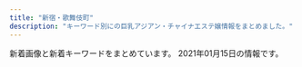 ```yaml
---
title: "新宿・歌舞伎町"
description: "キーワード別にの巨乳アジアン・チャイナエステ嬢情報をまとめました。"
---
```


新着画像と新着キーワードをまとめています。
2021年01月15日の情報です。

<DmmAffiliateIns />
<KeywordTable
  shops={
    [
    {
        "station": "JR\u65b0\u5bbf\u99c5\u897f\u53e3",
        "name": "sweet-\u30b9\u30a6\u30a3\u30fc\u30c8-",
        "img_links": [
            "http://sweety-est.tokyo/images/slider-img002.jpg",
            "http://sweety-est.tokyo/images/a8.jpg",
            "http://sweety-est.tokyo/images/r2.jpg",
            "http://sweety-est.tokyo/images/cg01.jpg",
            "http://sweety-est.tokyo/images/cg08.jpg",
            "http://sweety-est.tokyo/images/tit-sub5.jpg",
            "http://sweety-est.tokyo/images/a4.jpg",
            "http://sweety-est.tokyo/images/r3.jpg",
            "http://sweety-est.tokyo/images/qr.jpg",
            "http://sweety-est.tokyo/images/kan1.jpg",
            "http://sweety-est.tokyo/images/cg03.jpg",
            "http://sweety-est.tokyo/images/cg04.jpg",
            "http://sweety-est.tokyo/images/slider-img003.jpg",
            "http://sweety-est.tokyo/images/m2.jpg",
            "http://sweety-est.tokyo/images/a3.jpg",
            "http://sweety-est.tokyo/images/a6.jpg",
            "http://sweety-est.tokyo/images/b-tel.png",
            "http://sweety-est.tokyo/images/b-online.png",
            "http://sweety-est.tokyo/images/cg05.jpg",
            "http://sweety-est.tokyo/images/a7.jpg",
            "http://sweety-est.tokyo/images/cg02.jpg",
            "http://sweety-est.tokyo/link/menlog.jpg",
            "http://sweety-est.tokyo/images/r1.jpg",
            "http://sweety-est.tokyo/images/sys.jpg",
            "http://sweety-est.tokyo/images/m4.jpg",
            "http://sweety-est.tokyo/images/m3.jpg",
            "http://sweety-est.tokyo/images/r5.jpg",
            "http://sweety-est.tokyo/images/m1.jpg",
            "http://sweety-est.tokyo/images/tit-sub3.jpg",
            "http://sweety-est.tokyo/images/tit-sub4.jpg",
            "http://sweety-est.tokyo/images/cg06.jpg",
            "http://sweety-est.tokyo/images/tit-sub1.jpg",
            "http://sweety-est.tokyo/images/r4.jpg",
            "http://sweety-est.tokyo/images/cg07.jpg",
            "http://sweety-est.tokyo/images/r6.jpg",
            "http://sweety-est.tokyo/images/kan.jpg",
            "http://sweety-est.tokyo/images/a1.jpg",
            "http://sweety-est.tokyo/images/slider-img001.jpg",
            "http://sweety-est.tokyo/images/tit-sub6.jpg",
            "http://sweety-est.tokyo/images/a5.jpg",
            "http://sweety-est.tokyo/images/a2.jpg",
            "http://sweety-est.tokyo/images/tit-sub2.jpg"
        ],
        "keywords": {
            "86": 14,
            "D": 2,
            "87": 2,
            "E": 8
        },
        "url": "http://sweety-est.tokyo/"
    },
    {
        "station": "\u897f\u6b66\u65b0\u5bbf\u99c5\u5317\u53e3",
        "img_links": [
            "http://fairy.este88.com/img/kixyoko1.jpg",
            "http://fairy.este88.com/images/koyuki1.jpg",
            "http://fairy.este88.com/gals/nnana1.jpg",
            "http://fairy.este88.com/images/kixyoko1.jpg",
            "http://fairy.este88.com/images/momo1.jpg",
            "http://fairy.este88.com/images/r02.jpg",
            "http://fairy.este88.com/img/mika1.jpg",
            "http://fairy.este88.com/gals/koko1.jpg",
            "http://fairy.este88.com/img/koyuki1.jpg",
            "http://fairy.este88.com/images/mika1.jpg",
            "http://fairy.este88.com/images/kaori1.jpg",
            "http://fairy.este88.com/img/momo1.jpg",
            "http://fairy.este88.com/images/r04.jpg",
            "http://fairy.este88.com/img/kaori1.jpg",
            "http://fairy.este88.com/images/ph1.jpg",
            "http://fairy.este88.com/gals/sayuri1.jpg",
            "http://fairy.este88.com/images/r01.jpg",
            "http://fairy.este88.com/gals/risa1.jpg"
        ],
        "url": "http://fairy.este88.com/",
        "keywords": {},
        "name": "fairy\u30d5\u30a7\u30a2\u30ea\u30fc"
    },
    {
        "name": "\u6c17\u697d",
        "img_links": [
            "http://yurali.oks.bz/images/s1.jpg",
            "http://yurali.oks.bz/photos/sites/48/2020/09/2020090809340917.jpg",
            "http://yurali.oks.bz/images/acc2.jpg",
            "http://yurali.oks.bz/images/line.jpg",
            "http://yurali.oks.bz/photos/sites/48/2020/09/2020090809341126.jpg",
            "http://yurali.oks.bz/images/s_new.png",
            "http://yurali.oks.bz/images/s3.jpg",
            "http://yurali.oks.bz/images/acc4.jpg",
            "http://yurali.oks.bz/images/kanban.jpg",
            "http://yurali.oks.bz/photos/sites/48/2020/09/2020090809341067.jpg",
            "http://yurali.oks.bz/images/acc3.jpg",
            "http://yurali.oks.bz/images/s4.jpg",
            "http://yurali.oks.bz/photos/sites/48/2020/09/2020090809341490.jpg",
            "http://yurali.oks.bz/photos/sites/48/2020/06/2020063002493351.jpg",
            "http://yurali.oks.bz/images/room4.jpg",
            "http://yurali.oks.bz/images/room1.jpg",
            "http://yurali.oks.bz/images/top.jpg",
            "http://yurali.oks.bz/images/right.jpg",
            "http://yurali.oks.bz/images/content.jpg",
            "http://yurali.oks.bz/images/mobile.jpg",
            "http://yurali.oks.bz/images/acc1.jpg",
            "http://yurali.oks.bz/photos/sites/48/2020/09/202009080934129.jpg",
            "http://yurali.oks.bz/images/room3.jpg",
            "http://yurali.oks.bz/images/room2.jpg",
            "http://yurali.oks.bz/images/s2.jpg"
        ],
        "keywords": {
            "D": 28,
            "85": 14,
            "87": 14,
            "86": 14,
            "E": 14
        },
        "station": "JR\u65b0\u5bbf\u99c5\u897f\u53e3",
        "url": "http://yurali.oks.bz/"
    },
    {
        "name": "\u5915\u9727 \u3086\u3046\u304e\u308a",
        "img_links": [
            "https://shinjuku-mensesthe.com/images/top1.jpg",
            "https://shinjuku-mensesthe.com/images/qrcode.png",
            "https://shinjuku-mensesthe.com/icon/facebook.png",
            "https://shinjuku-mensesthe.com/menu/blog.png",
            "https://shinjuku-mensesthe.com/massage/2020/07/31/covit19.jpg",
            "https://shinjuku-mensesthe.com/icon/line.png",
            "https://shinjuku-mensesthe.com/images/main-small.jpg",
            "https://shinjuku-mensesthe.com/menu/home.png",
            "https://shinjuku-mensesthe.com/link/mens-esthe.png",
            "https://shinjuku-mensesthe.com/staff/risa-s1.jpg",
            "https://shinjuku-mensesthe.com/2019/12/15/sayuri-s2.jpg",
            "https://shinjuku-mensesthe.com/staff/sora-l1.jpg",
            "https://shinjuku-mensesthe.com/images/header3.png",
            "https://shinjuku-mensesthe.com/room/room-l4.jpg",
            "https://shinjuku-mensesthe.com/icon/twitter.png",
            "https://shinjuku-mensesthe.com/images/camp.png",
            "https://shinjuku-mensesthe.com/images/top2.jpg",
            "https://shinjuku-mensesthe.com/staff/yuki-l1.jpg",
            "https://shinjuku-mensesthe.com/staff/arisa-s1.jpg",
            "https://shinjuku-mensesthe.com/room/room-l1.jpg",
            "https://shinjuku-mensesthe.com/massage/2020/10/21/risa-s1.jpg",
            "https://shinjuku-mensesthe.com/massage/2020/07/31/ai-s2.jpg",
            "https://shinjuku-mensesthe.com/room/room-l2.jpg",
            "https://shinjuku-mensesthe.com/images/flower.png",
            "https://shinjuku-mensesthe.com/images/clear.png",
            "https://shinjuku-mensesthe.com/staff/yukari-s1.jpg",
            "https://shinjuku-mensesthe.com/staff/shiori-s1.jpg",
            "https://shinjuku-mensesthe.com/staff/sora-s1.jpg",
            "https://shinjuku-mensesthe.com/2020/01/23/sakura-s1.jpg",
            "https://shinjuku-mensesthe.com/staff/risa-l1.jpg",
            "https://shinjuku-mensesthe.com/images/main-top.jpg",
            "https://shinjuku-mensesthe.com/menu/info.png",
            "https://shinjuku-mensesthe.com/icon/yelp.png",
            "https://shinjuku-mensesthe.com/menu/staff.png",
            "https://scdn.line-apps.com/n/line_add_friends/btn/ja.png",
            "https://shinjuku-mensesthe.com/staff/yuki-s1.jpg",
            "https://shinjuku-mensesthe.com/massage/2020/08/16/riri-s1.jpg",
            "https://shinjuku-mensesthe.com/massage/2020/09/14/hana-s1.jpg",
            "https://shinjuku-mensesthe.com/button/staff.png",
            "https://shinjuku-mensesthe.com/staff/yukari-l1.jpg",
            "https://shinjuku-mensesthe.com/staff/saya-s1.jpg",
            "https://shinjuku-mensesthe.com/staff/arisa-l1.jpg",
            "https://shinjuku-mensesthe.com/images/footer-r.png",
            "https://shinjuku-mensesthe.com/button/home.png",
            "https://shinjuku-mensesthe.com/images/footer-l.png",
            "https://shinjuku-mensesthe.com/staff/saya-l1.jpg",
            "https://shinjuku-mensesthe.com/massage/2020/10/05/yuki-s1.jpg",
            "https://shinjuku-mensesthe.com/button/blog.png",
            "https://shinjuku-mensesthe.com/room/room-l3.jpg",
            "https://shinjuku-mensesthe.com/images/top3.jpg",
            "https://shinjuku-mensesthe.com/images/main-sp.jpg",
            "https://shinjuku-mensesthe.com/2020/01/23/miki-s1.jpg"
        ],
        "keywords": {
            "F": 2
        },
        "url": "https://shinjuku-mensesthe.com/",
        "station": "JR\u65b0\u5bbf\u99c5\u6771\u53e3"
    },
    {
        "station": "JR\u65b0\u5bbf\u99c5\u6771\u53e3",
        "name": "\u30d4\u30e5\u30a2\u30ea\u30be\u30fc\u30c8II",
        "url": "http://pure-resort.tyo.cm/",
        "img_links": [
            "http://pure-resort.tyo.cm/images/s_twitter.png",
            "http://pure-resort.tyo.cm/photos/sites/79/2018/12/2018120620533769.jpg",
            "http://pure-resort.tyo.cm/photos/sites/79/2020/02/2020020804143839.jpg",
            "http://pure-resort.tyo.cm/images/line.png",
            "http://pure-resort.tyo.cm/images/news_bj3.png",
            "http://pure-resort.tyo.cm/images/info_bj1.png",
            "http://pure-resort.tyo.cm/images/movie.jpg",
            "http://pure-resort.tyo.cm/images/s_pick.png",
            "http://pure-resort.tyo.cm/photos/sites/79/2019/03/2019032513361053.jpg",
            "http://pure-resort.tyo.cm/photos/sites/79/2019/01/2019011014121443.jpg",
            "http://pure-resort.tyo.cm/photos/sites/79/2019/11/2019110401242820.jpg",
            "http://pure-resort.tyo.cm/images/pure.png",
            "http://pure-resort.tyo.cm/photos/sites/79/2019/05/2019052114301665.jpg",
            "http://pure-resort.tyo.cm/images/s_news.png",
            "http://pure-resort.tyo.cm/photos/sites/79/2019/03/2019032513361044.jpg",
            "http://pure-resort.tyo.cm/images/s_face.png",
            "http://pure-resort.tyo.cm/photos/sites/79/2018/12/2018120620510142.jpg",
            "http://pure-resort.tyo.cm/images/mobile.png",
            "http://pure-resort.tyo.cm/photos/sites/79/2019/02/2019021613471797.jpg",
            "http://pure-resort.tyo.cm/photos/sites/79/2020/01/2020012408381891.jpg",
            "http://pure-resort.tyo.cm/images/news_bj1.png",
            "http://pure-resort.tyo.cm/images/top.png",
            "http://pure-resort.tyo.cm/images/s_Room.png",
            "http://pure-resort.tyo.cm/images/s_Access.png",
            "http://pure-resort.tyo.cm/photos/sites/79/2019/02/2019021613425634.png",
            "http://pure-resort.tyo.cm/images/s_Recruit.png",
            "http://pure-resort.tyo.cm/photos/sites/79/2018/12/2018120620512437.jpg",
            "http://pure-resort.tyo.cm/images/line1.png",
            "http://pure-resort.tyo.cm/photos/sites/79/2019/04/201904111031010.jpg",
            "http://pure-resort.tyo.cm/photos/sites/79/2018/12/2018120620515823.jpg",
            "http://pure-resort.tyo.cm/images/info_bj3.png",
            "http://pure-resort.tyo.cm/images/s_info.png",
            "http://pure-resort.tyo.cm/photos/sites/79/2019/03/201903251336102.jpg",
            "http://pure-resort.tyo.cm/images/s_Staff.png",
            "http://pure-resort.tyo.cm/photos/sites/79/2019/10/2019100810264682.jpg",
            "http://pure-resort.tyo.cm/photos/sites/79/2019/08/2019082910403098.jpg",
            "http://pure-resort.tyo.cm/photos/sites/79/2019/06/2019060310424416.jpg",
            "http://pure-resort.tyo.cm/photos/sites/79/2019/03/2019032513361063.jpg",
            "http://pure-resort.tyo.cm/images/s_movie.png",
            "http://pure-resort.tyo.cm/photos/sites/79/2020/01/2020013001414859.jpg",
            "http://pure-resort.tyo.cm/photos/sites/79/2019/06/2019061515583771.jpg"
        ],
        "keywords": {
            "85": 3,
            "F": 1,
            "86": 5,
            "94": 1,
            "C": 1,
            "96": 1,
            "D": 10,
            "E": 2,
            "90": 2,
            "84": 1,
            "88": 3,
            "92": 1,
            "98": 2,
            "89": 2
        }
    },
    {
        "station": "\u897f\u6b66\u65b0\u5bbf\u99c5\u5317\u53e3",
        "url": "http://ciretva.xyz/",
        "keywords": {
            "D": 3,
            "86": 2
        },
        "name": "\u4f73\u7e01 \uff5e\u304b\u3048\u3093\uff5e",
        "img_links": [
            "http://ciretva.xyz/picture/room1.jpg",
            "http://ciretva.xyz/picture/face_bj1.png",
            "http://ciretva.xyz/picture/room4.jpg",
            "http://ciretva.xyz/uploads/201021/1-201021155925315.jpg",
            "http://ciretva.xyz/picture/top.jpg",
            "http://ciretva.xyz/uploads/201021/1-201021155Z4139.jpg",
            "http://ciretva.xyz/picture/s_staff.png",
            "http://ciretva.xyz/picture/room3.jpg",
            "http://ciretva.xyz/uploads/201021/1-201021155932238.jpg",
            "http://ciretva.xyz/uploads/201021/1-201021155T9631.jpg",
            "http://ciretva.xyz/uploads/201021/1-201021155T02L.jpg",
            "http://ciretva.xyz/picture/pick.jpg",
            "http://ciretva.xyz/uploads/201021/1-201021155913C7.jpg",
            "http://ciretva.xyz/picture/news.jpg",
            "http://ciretva.xyz/picture/face.jpg",
            "http://ciretva.xyz/picture/room2.jpg"
        ]
    },
    {
        "keywords": {
            "C": 8
        },
        "url": "http://hi-msg.com/koyuki/",
        "name": "KOYUKI",
        "station": "JR\u65b0\u5bbf\u99c5\u6771\u53e3",
        "img_links": [
            "http://hi-msg.com/koyuki/img/t-3.png",
            "http://hi-msg.com/koyuki/img/p-10.jpg",
            "http://hi-msg.com/koyuki/img/t-2.png",
            "http://hi-msg.com/koyuki/img/card.png",
            "http://hi-msg.com/koyuki/img/p-1.jpg",
            "http://hi-msg.com/koyuki/img/english-t3.png",
            "http://hi-msg.com/koyuki/img/p-0.jpg",
            "http://hi-msg.com/koyuki/img/english-t1.png",
            "http://hi-msg.com/koyuki/img/tit.png",
            "http://hi-msg.com/koyuki/img/t-1.png",
            "http://hi-msg.com/koyuki/img/kanban4s.jpg",
            "http://hi-msg.com/koyuki/img/re.png",
            "http://hi-msg.com/koyuki/img/english-t2.png",
            "http://hi-msg.com/koyuki/img/p-6-1.jpg",
            "http://hi-msg.com/koyuki/img/p-7-1.jpg",
            "http://hi-msg.com/koyuki/img/p-4.jpg",
            "http://hi-msg.com/koyuki/img/p-5.jpg",
            "http://hi-msg.com/koyuki/img/tel.png",
            "http://hi-msg.com/koyuki/img/newstback.png",
            "http://hi-msg.com/koyuki/img/english-t5.png",
            "http://hi-msg.com/koyuki/img/english-t6.png",
            "http://hi-msg.com/koyuki/img/p-11.jpg",
            "http://hi-msg.com/koyuki/img/p-2.jpg",
            "http://hi-msg.com/koyuki/img/p-3-1.jpg",
            "http://hi-msg.com/koyuki/img/p-9.jpg",
            "http://hi-msg.com/koyuki/img/p-8-1.jpg",
            "http://hi-msg.com/koyuki/img/p-4-1.jpg",
            "http://hi-msg.com/koyuki/img/head.png",
            "http://hi-msg.com/koyuki/img/card-english.png",
            "http://hi-msg.com/koyuki/img/p-3.jpg",
            "http://hi-msg.com/koyuki/img/botton.png",
            "http://hi-msg.com/koyuki/img/p-6.jpg",
            "http://hi-msg.com/koyuki/img/english-t4.png",
            "http://hi-msg.com/koyuki/img/p-7.jpg",
            "http://hi-msg.com/koyuki/img/p-8.jpg",
            "http://hi-msg.com/koyuki/img/p-2-1.jpg",
            "http://hi-msg.com/koyuki/img/kanban4.jpg"
        ]
    },
    {
        "keywords": {
            "D": 20,
            "E": 10
        },
        "name": "\u30c6\u30bb\u30e9-Tethera-",
        "img_links": [
            "http://aroma-massage.red/images/sta1.jpg",
            "http://aroma-massage.red/images/card.jpg",
            "http://aroma-massage.red/images/tm.png",
            "http://aroma-massage.red/images/sysl.jpg",
            "http://aroma-massage.red/images/toph.png",
            "http://aroma-massage.red/images/int.jpg",
            "http://aroma-massage.red/images/sta6.jpg",
            "http://aroma-massage.red/images/sta3.jpg",
            "http://aroma-massage.red/images/cg5.jpg",
            "http://aroma-massage.red/images/acb.jpg",
            "http://aroma-massage.red/images/cg4.jpg",
            "http://aroma-massage.red/images/creditcard.jpg",
            "http://aroma-massage.red/images/cg1.jpg",
            "http://aroma-massage.red/images/option.jpg",
            "http://aroma-massage.red/images/cg2.jpg",
            "http://aroma-massage.red/images/nft.jpg",
            "http://aroma-massage.red/images/stal.jpg",
            "http://aroma-massage.red/images/cg6.jpg",
            "http://aroma-massage.red/images/sta4.jpg",
            "http://aroma-massage.red/images/kan.jpg",
            "http://aroma-massage.red/images/fbb.jpg",
            "http://aroma-massage.red/images/cg3.jpg",
            "http://aroma-massage.red/images/fbt.jpg",
            "http://aroma-massage.red/images/sta2.jpg",
            "http://aroma-massage.red/images/sta5.jpg",
            "http://aroma-massage.red/images/qr.jpg"
        ],
        "url": "http://aroma-massage.red/",
        "station": "JR\u65b0\u5bbf\u99c5\u6771\u53e3"
    },
    {
        "url": "http://aes-aroma.com/",
        "keywords": {
            "C": 17
        },
        "name": "\u7652\u3057\u306e\u5bbf",
        "img_links": [
            "http://aes-aroma.com/img/ttl_pickup.png",
            "http://aes-aroma.com/staff/yoko/01.jpg",
            "http://aes-aroma.com/staff/mimi/01.jpg",
            "http://aes-aroma.com/staff/koko/01.jpg",
            "http://aes-aroma.com/staff/haru/01.jpg",
            "http://aes-aroma.com/staff/nana/01.jpg",
            "http://aes-aroma.com/i/files/homeimg.jpg",
            "http://aes-aroma.com/img/ttl_staff.png",
            "http://aes-aroma.com/pic/head.png",
            "http://aes-aroma.com/staff/miki/01.jpg",
            "http://aes-aroma.com/img/ttl_rec.png",
            "http://aes-aroma.com/staff/yoko/02.jpg",
            "http://aes-aroma.com/staff/ai/01.jpg",
            "http://aes-aroma.com/img/ttl_mobile.png",
            "http://aes-aroma.com/img/ttl_tnew.png",
            "http://aes-aroma.com/staff/kaori/01.jpg"
        ],
        "station": "JR\u65b0\u5bbf\u99c5\u5357\u53e3"
    },
    {
        "img_links": [
            "http://clear-es.net/images/index_02.jpg",
            "http://clear-es.net/images/gallery_11.jpg",
            "http://clear-es.net/uploads/2aa97908694153fb149943f0b8445352.jpg",
            "http://clear-es.net/images/index_08.jpg",
            "http://clear-es.net/images/index_15.jpg",
            "http://clear-es.net/images/index_19.jpg",
            "http://clear-es.net/images/index_11.jpg",
            "http://clear-es.net/images/index_04.jpg",
            "http://clear-es.net/images/girls_11.jpg",
            "http://clear-es.net/images/girls_03.jpg",
            "http://clear-es.net/images/index_21.jpg",
            "http://clear-es.net/images/index_24.jpg",
            "http://clear-es.net/images/koko_1.jpg",
            "http://clear-es.net/uploads/f426bd85a8f6a9eac87e55b2d44c4bd5.jpg",
            "http://clear-es.net/uploads/c1f6d0346f5cb109ac62c21a58c7deff.jpg",
            "http://clear-es.net/uploads/cec0ed392fe00d8e3ff867c0625809e6.jpg",
            "http://clear-es.net/yamituki-n/uploads/images/mika03s.jpg",
            "http://clear-es.net/yamituki-n/uploads/images/juri01s.jpg",
            "http://clear-es.net/yamituki-n/uploads/images/rena01.jpg",
            "http://clear-es.net/uploads/deba56537604611ac3b8da004b92d809.jpg",
            "http://clear-es.net/images/index_10.jpg",
            "http://clear-es.net/images/index_27.jpg",
            "http://clear-es.net/images/index_20.jpg",
            "http://clear-es.net/images/service_11.jpg",
            "http://clear-es.net/my_work/images/pic1.png",
            "http://clear-es.net/images/index_07.jpg",
            "http://clear-es.net/images/index_28_01.jpg",
            "http://clear-es.net/images/index_12.jpg",
            "http://clear-es.net/images/index_18.jpg",
            "http://clear-es.net/images/index_09.jpg",
            "http://clear-es.net/images/index_03.jpg",
            "http://clear-es.net/yamituki-n/uploads/images/yui01.jpg",
            "http://clear-es.net/images/index_23.jpg",
            "http://clear-es.net/uploads/e1133a4ba0f8c81f9d272f5793bda380.jpg",
            "http://clear-es.net/images/index_01.jpg",
            "http://clear-es.net/uploads/97eb17743f96fd7f0551aab0bedd5e6f.jpg",
            "http://clear-es.net/images/index_25.jpg",
            "http://clear-es.net/images/girls_13.jpg",
            "http://clear-es.net/uploads/10299154955d10c3b815a5638a35a934.jpg",
            "http://clear-es.net/images/index_14.jpg",
            "http://clear-es.net/uploads/22c8968348a9acc2dfc9ab0aecb09c27.jpg",
            "http://clear-es.net/images/index_26.jpg",
            "http://clear-es.net/uploads/a62d7f24a5b9a4fd5aeef678eb24ef4b.jpg",
            "http://clear-es.net/images/index_05.jpg",
            "http://clear-es.net/images/index_13.jpg",
            "http://clear-es.net/images/index_06.jpg",
            "http://clear-es.net/uploads/09bdd5637edec4bfa3d47a7e9874640b.jpg",
            "http://clear-es.net/yamituki-n/uploads/images/mmexport1576417470781.jpg",
            "http://clear-es.net/yamituki-n/uploads/images/rena02.jpg",
            "http://clear-es.net/uploads/7553669390f1cc93427a4f6ad33b4668.jpg",
            "http://clear-es.net/images/index_17.jpg",
            "http://clear-es.net/images/index_28.jpg"
        ],
        "keywords": {
            "D": 8,
            "90": 2,
            "89": 1,
            "C": 1,
            "E": 1,
            "87": 2,
            "F": 1,
            "86": 2,
            "88": 4
        },
        "station": "\u897f\u6b66\u65b0\u5bbf\u99c5\u5317\u53e3",
        "url": "http://clear-es.net/",
        "name": "CLEAR-\u30af\u30ea\u30a2-"
    },
    {
        "keywords": {},
        "img_links": [
            "http://fairy-girl.work/images/5.jpg",
            "http://fairy-girl.work/img/eri2.jpg",
            "http://fairy-girl.work/images/ac2.jpg",
            "http://fairy-girl.work/images/tr.jpg",
            "http://fairy-girl.work/img/kana1.jpg",
            "http://fairy-girl.work/staff/rara.jpg",
            "http://fairy-girl.work/staff/kana.jpg",
            "http://fairy-girl.work/images/news.jpg",
            "http://fairy-girl.work/staff/mari.jpg",
            "http://fairy-girl.work/images/staff_t.jpg",
            "http://fairy-girl.work/images/8.jpg",
            "http://fairy-girl.work/images/sys2.jpg",
            "http://fairy-girl.work/img/rara1.jpg",
            "http://fairy-girl.work/images/ac1.jpg",
            "http://fairy-girl.work/images/10.jpg",
            "http://fairy-girl.work/img/rika1.jpg",
            "http://fairy-girl.work/img/eri1.jpg",
            "http://fairy-girl.work/staff/kiki.jpg",
            "http://fairy-girl.work/staff/yuki.jpg",
            "http://fairy-girl.work/images/6.jpg",
            "http://fairy-girl.work/images/int2.jpg",
            "http://fairy-girl.work/images/3.jpg",
            "http://fairy-girl.work/staff/rika.jpg",
            "http://fairy-girl.work/staff/misa.jpg",
            "http://fairy-girl.work/staff/hitomi.jpg",
            "http://fairy-girl.work/img/kiki1.jpg",
            "http://fairy-girl.work/img/mari1.jpg",
            "http://fairy-girl.work/images/line.png",
            "http://fairy-girl.work/images/int1.jpg",
            "http://fairy-girl.work/img/rina1.jpg",
            "http://fairy-girl.work/img/yuki1.jpg",
            "http://fairy-girl.work/img/hitomi1.jpg",
            "http://fairy-girl.work/images/9.jpg",
            "http://fairy-girl.work/images/2.jpg",
            "http://fairy-girl.work/img/misa1.jpg",
            "http://fairy-girl.work/images/11.jpg",
            "http://fairy-girl.work/images/sys1.jpg",
            "http://fairy-girl.work/img/kiki2.jpg",
            "http://fairy-girl.work/images/1.jpg",
            "http://fairy-girl.work/images/bana0404_4.png",
            "http://fairy-girl.work/staff/rina.jpg",
            "http://fairy-girl.work/images/12.jpg",
            "http://fairy-girl.work/images/7.jpg",
            "http://fairy-girl.work/staff/yuyu.jpg",
            "http://fairy-girl.work/images/interior_t.jpg",
            "http://fairy-girl.work/img/yuyu1.jpg",
            "http://fairy-girl.work/staff/eri.jpg",
            "http://fairy-girl.work/images/mobile.jpg"
        ],
        "name": "Fairy Girl",
        "url": "http://fairy-girl.work/",
        "station": "JR\u65b0\u5bbf\u99c5\u897f\u53e3"
    },
    {
        "name": "\u30af\u30ea\u30b9\u30bf\u30eb",
        "url": "http://crystal-est.net/",
        "keywords": {
            "C": 1
        },
        "station": "JR\u65b0\u5bbf\u99c5\u6771\u53e3",
        "img_links": [
            "http://crystal-est.net/uploads/crystal/2017/03/bnr_side_052.png",
            "http://crystal-est.net/uploads/crystal/2020/12/img_6902.jpg",
            "http://crystal-est.net/uploads/crystal/2017/03/btn_top_01.png",
            "http://crystal-est.net/uploads/crystal/2017/03/subvisual_magazine1.png",
            "http://crystal-est.net/uploads/crystal/images/subvisual_staff.png",
            "http://crystal-est.net/uploads/crystal/2017/03/bnr_side_032.png",
            "http://crystal-est.net/uploads/crystal/2017/07/yuyu2.jpeg",
            "http://crystal-est.net/uploads/crystal/2017/03/subvisual_link.png",
            "http://crystal-est.net/uploads/crystal/2017/03/subvisual_info.png",
            "http://crystal-est.net/uploads/crystal/2018/07/wechatimg26.jpeg",
            "http://crystal-est.net/uploads/crystal/images/no-photo.jpg",
            "http://crystal-est.net/uploads/crystal/2017/04/leftmovie.png",
            "http://crystal-est.net/uploads/crystal/2017/04/line2.png",
            "http://crystal-est.net/uploads/crystal/2017/02/ameba.jpg",
            "http://crystal-est.net/uploads/crystal/2017/03/subvisual_qa.png",
            "http://crystal-est.net/uploads/crystal/2017/03/subvisual_enquete1.png",
            "http://crystal-est.net/uploads/crystal/2018/07/wechatimg31.jpeg",
            "http://ruby-es.com/uploads/rubyes/2017/02/img_info_03.png",
            "http://ruby-es.com/uploads/rubyes/2017/02/img_info_06.png",
            "http://crystal-est.net/uploads/crystal/2017/03/r2.jpg",
            "http://crystal-est.net/uploads/crystal/2018/05/mayu1.jpeg",
            "http://crystal-est.net/uploads/crystal/2017/03/ruby6.png",
            "http://crystal-est.net/uploads/crystal/2017/02/wifi.jpg",
            "http://crystal-est.net/uploads/crystal/2018/07/wechatimg30.jpeg",
            "http://crystal-est.net/uploads/crystal/2017/03/r4.jpg",
            "http://crystal-est.net/uploads/crystal/2017/03/treatment2.png",
            "http://crystal-est.net/uploads/crystal/2017/03/bnr_side_042.png",
            "http://crystal-est.net/uploads/crystal/2017/03/bnr_side_credit1.png",
            "http://crystal-est.net/uploads/crystal/2018/07/wechatimg94.jpeg",
            "http://ruby-es.com/uploads/rubyes/2017/02/img_info_04.png",
            "http://crystal-est.net/uploads/crystal/images/xing.png",
            "http://crystal-est.net/uploads/crystal/2017/04/bnr_side_01.png",
            "http://crystal-est.net/uploads/crystal/2020/11/tel.jpg",
            "http://crystal-est.net/uploads/crystal/2017/03/r3.jpg",
            "http://ruby-es.com/uploads/rubyes/2017/02/img_info_02.png",
            "http://ruby-es.com/uploads/rubyes/2017/02/img_info_05.png",
            "http://crystal-est.net/uploads/crystal/2017/03/btn_top_02.png",
            "http://crystal-est.net/uploads/crystal/images/p01.png",
            "http://crystal-est.net/uploads/crystal/2017/03/subvisual_reserve.png",
            "http://crystal-est.net/uploads/crystal/images/icon_flower.png",
            "http://ruby-es.com/uploads/rubyes/2017/02/img_info_01.png",
            "http://crystal-est.net/uploads/crystal/2017/03/icon_flower.png",
            "http://crystal-est.net/uploads/crystal/2018/08/wechatimg49.jpeg",
            "http://crystal-est.net/uploads/crystal/2017/04/web.png",
            "http://crystal-est.net/uploads/crystal/2020/12/img_6907.jpeg",
            "http://crystal-est.net/uploads/crystal/2017/03/btn_top_03.png",
            "http://crystal-est.net/uploads/crystal/2018/08/wechatimg51.jpeg",
            "http://crystal-est.net/uploads/crystal/2020/12/img_6830.jpg",
            "http://crystal-est.net/uploads/crystal/2017/03/subvisual_contact.png",
            "http://crystal-est.net/uploads/crystal/2018/07/wechatimg125.jpeg",
            "http://crystal-est.net/uploads/crystal/2017/03/r1.jpg"
        ]
    },
    {
        "station": "JR\u65b0\u5bbf\u99c5\u6771\u53e3\u30fb\u6b4c\u821e\u4f0e\u753a",
        "img_links": [
            "https://aurora.iest.info/photos/sites/13/2020/10/2020101018384481.jpeg",
            "https://aurora.iest.info/photos/sites/13/2020/11/2020111207401521.jpeg",
            "https://aurora.iest.info/photos/sites/13/2021/01/2021011516351593-600x800.jpeg",
            "https://aurora.iest.info/images/info_sp.png",
            "https://aurora.iest.info/photos/sites/13/2020/12/2020122614271778.jpeg",
            "https://aurora.iest.info/photos/sites/13/2021/01/2021011012591478.jpeg",
            "https://aurora.iest.info/photos/sites/13/2020/10/202010160425407.jpeg",
            "https://aurora.iest.info/photos/sites/13/2020/12/2020123009042320.jpeg",
            "https://aurora.iest.info/photos/sites/13/2020/12/2020122614121986.jpeg",
            "https://aurora.iest.info/photos/sites/13/2020/10/2020102421582718.jpeg",
            "https://aurora.iest.info/photos/sites/13/2021/01/2021011317502475.jpeg",
            "https://aurora.iest.info/images/head_tel.png",
            "https://aurora.iest.info/images/room3.jpg",
            "https://aurora.iest.info/photos/sites/13/2020/10/2020100900362277.jpeg",
            "https://aurora.iest.info/images/room1.jpg",
            "https://aurora.iest.info/photos/sites/13/2020/12/2020122614542669.jpeg",
            "https://aurora.iest.info/images/side_mobile.jpg",
            "https://aurora.iest.info/images/room4.jpg",
            "https://aurora.iest.info/images/room2.jpg",
            "https://aurora.iest.info/photos/sites/13/2021/01/2021011317231918.jpeg",
            "https://aurora.iest.info/photos/sites/13/2021/01/202101031920028.jpeg",
            "https://aurora.iest.info/photos/sites/13/2021/01/2021011216185424-600x800.jpeg",
            "https://aurora.iest.info/photos/sites/13/2020/11/2020110420084826.jpeg",
            "https://aurora.iest.info/photos/sites/13/2020/10/2020102908284174.jpeg",
            "https://aurora.iest.info/photos/sites/13/2020/12/2020122916203593.jpeg",
            "https://aurora.iest.info/photos/sites/13/2020/09/2020090701592721.jpeg",
            "https://aurora.iest.info/photos/sites/13/2021/01/2021011516351593.jpeg",
            "https://aurora.iest.info/photos/sites/13/2020/12/2020122614044220.jpeg"
        ],
        "url": "https://aurora.iest.info/",
        "name": "\u30aa\u30fc\u30ed\u30e9",
        "keywords": {
            "89": 55,
            "F": 73,
            "86": 220,
            "C": 440,
            "84": 110,
            "87": 128,
            "88": 165,
            "85": 275,
            "E": 233
        }
    },
    {
        "name": "RELAIR \uff5e\u30ea\u30ec\u30a2\uff5e",
        "img_links": [
            "http://in-esthe.com/relair/img/head.png",
            "http://in-esthe.com/relair/img/fla2.png",
            "http://in-esthe.com/relair/img/english-t2.png",
            "http://in-esthe.com/relair/img/p-1.jpg",
            "http://in-esthe.com/relair/img/english-t6.png",
            "http://in-esthe.com/relair/img/botton.png",
            "http://in-esthe.com/relair/img/t-2.png",
            "http://in-esthe.com/relair/img/fla1.png",
            "http://in-esthe.com/relair/img/english-t1.png",
            "http://in-esthe.com/relair/img/p-8.jpg",
            "http://in-esthe.com/relair/img/re.png",
            "http://in-esthe.com/relair/img/english-t5.png",
            "http://in-esthe.com/relair/img/fla.png",
            "http://in-esthe.com/relair/img/p-2.jpg",
            "http://in-esthe.com/relair/img/english-t4.png",
            "http://in-esthe.com/relair/img/t-1.png",
            "http://in-esthe.com/relair/img/p-7.jpg",
            "http://in-esthe.com/relair/img/p-9.jpg",
            "http://in-esthe.com/relair/img/t-3.png",
            "http://in-esthe.com/relair/img/p-3-1.jpg",
            "http://in-esthe.com/relair/img/p-0.jpg",
            "http://in-esthe.com/relair/img/p-1-1.jpg",
            "http://in-esthe.com/relair/img/twitter.png",
            "http://in-esthe.com/relair/img/s-1.jpg",
            "http://in-esthe.com/relair/img/newstback.png",
            "http://in-esthe.com/relair/img/english-t3.png",
            "http://in-esthe.com/relair/img/p-3.jpg",
            "http://in-esthe.com/relair/img/card-english.png",
            "http://in-esthe.com/relair/img/kanban4.jpg",
            "http://in-esthe.com/relair/img/tel.png"
        ],
        "keywords": {
            "C": 8
        },
        "url": "http://in-esthe.com/relair/",
        "station": "\u65b0\u5bbf\u897f\u53e3\u99c5D5\u51fa\u53e3"
    },
    {
        "url": "https://www.hagoromo.tokyo/",
        "img_links": [],
        "keywords": {},
        "name": "\u7fbd\u8863\uff5e\u306f\u3054\u308d\u3082\uff5e",
        "station": "JR\u65b0\u5bbf\u99c5\u6771\u53e3\u30fb\u6b4c\u821e\u4f0e\u753a"
    },
    {
        "img_links": [
            "https://gokujo.iest.info/photos/sites/3/2020/10/2020100614352629.jpg",
            "https://gokujo.iest.info/images/tit_staff.jpg",
            "https://gokujo.iest.info/photos/sites/3/2020/10/2020100614352832.jpg",
            "https://gokujo.iest.info/photos/sites/3/2020/10/2020100614352927.jpg",
            "https://gokujo.iest.info/images/room2_l.jpg",
            "https://gokujo.iest.info/photos/sites/3/2020/10/2020100614352922.jpg",
            "https://gokujo.iest.info/images/sp_tit_info.jpg",
            "https://gokujo.iest.info/images/tit_info.jpg",
            "https://gokujo.iest.info/photos/sites/3/2020/10/2020100614353148.jpg",
            "https://gokujo.iest.info/images/tit_face.jpg",
            "https://gokujo.iest.info/images/sp_tit_staff.jpg",
            "https://gokujo.iest.info/photos/sites/3/2020/10/2020100614353293.jpg",
            "https://gokujo.iest.info/images/sp_tit_twitter.jpg",
            "https://gokujo.iest.info/images/tit_link.jpg",
            "https://gokujo.iest.info/images/nav_link04.png",
            "https://gokujo.iest.info/photos/sites/3/2020/10/202010061435254.jpg",
            "https://gokujo.iest.info/images/room1_l.jpg",
            "https://gokujo.iest.info/images/end.png",
            "https://gokujo.iest.info/photos/sites/3/2020/10/2020100614353044.jpg",
            "https://gokujo.iest.info/images/sp_tit_pick.jpg",
            "https://gokujo.iest.info/images/sp_tit_movie.jpg",
            "https://gokujo.iest.info/images/nav_link02.png",
            "https://gokujo.iest.info/images/tit_pick.jpg",
            "https://gokujo.iest.info/images/side_mobile.jpg",
            "https://gokujo.iest.info/photos/sites/3/2020/10/2020100614352894.jpg",
            "https://gokujo.iest.info/images/nav_link08.png",
            "https://gokujo.iest.info/photos/sites/3/2020/10/202010061435276.jpg",
            "https://gokujo.iest.info/images/room3_l.jpg",
            "https://gokujo.iest.info/images/nav_link03.png",
            "https://gokujo.iest.info/images/sp_tit_link.jpg",
            "https://gokujo.iest.info/photos/sites/3/2020/10/2020100614352799.jpg",
            "https://gokujo.iest.info/images/nav_link01.png",
            "https://gokujo.iest.info/images/nav_link07.png",
            "https://gokujo.iest.info/images/navbar-top.jpg",
            "https://gokujo.iest.info/images/nav_link06.png",
            "https://gokujo.iest.info/images/tit_staff02.jpg",
            "https://gokujo.iest.info/images/room4_l.jpg",
            "https://gokujo.iest.info/images/sp_end.png",
            "https://gokujo.iest.info/images/top.png",
            "https://gokujo.iest.info/photos/sites/3/2020/10/2020100614353292.jpg",
            "https://gokujo.iest.info/photos/sites/3/2020/10/2020100614353122.jpg",
            "https://gokujo.iest.info/photos/sites/3/2020/10/2020100614353025.jpg",
            "https://gokujo.iest.info/images/nav_link05.png",
            "https://gokujo.iest.info/images/sp_tit_staff02.jpg"
        ],
        "name": "\u65b0\u5bbf\u6975\u4e0a\u30e1\u30f3\u30ba\u30a8\u30b9\u30c6",
        "station": "JR\u65b0\u5bbf\u99c5",
        "keywords": {
            "88": 29,
            "95": 34,
            "85": 42,
            "92": 21,
            "C": 59,
            "E": 158,
            "94": 58,
            "F": 104,
            "89": 68,
            "90": 69
        },
        "url": "https://gokujo.iest.info/"
    },
    {
        "keywords": {
            "E": 8,
            "87": 8,
            "86": 4,
            "C": 8,
            "85": 4
        },
        "img_links": [
            "http://sakura-relax.net/images/cg07.jpg",
            "http://sakura-relax.net/images/cg06.jpg",
            "http://sakura-relax.net/images/cg04.jpg",
            "http://sakura-relax.net/images/kan.jpg",
            "http://sakura-relax.net/images/cg03.jpg",
            "http://sakura-relax.net/link/menlog.jpg",
            "http://sakura-relax.net/images/qrc.png",
            "http://sakura-relax.net/images/top-img02.png",
            "http://sakura-relax.net/images/top-img01.png",
            "http://sakura-relax.net/images/tel.png"
        ],
        "name": "\u697d\u697d-\u30e9\u30af\u30e9\u30af-",
        "url": "http://sakura-relax.net/",
        "station": "\u65b0\u5bbf\u4e09\u4e01\u76ee\u99c5E1\u51fa\u53e3"
    },
    {
        "img_links": [
            "https://mens-esthe.xyz/images/header3.png",
            "https://mens-esthe.xyz/staff/natsumi-l1.jpg",
            "https://mens-esthe.xyz/room/room-l7.jpg",
            "https://mens-esthe.xyz/images/main1.jpg",
            "https://mens-esthe.xyz/images/main-sp.jpg",
            "https://mens-esthe.xyz/staff/nami-top.jpg",
            "https://mens-esthe.xyz/staff/miki-top.jpg",
            "https://mens-esthe.xyz/staff/moe-s1.jpg",
            "https://mens-esthe.xyz/icon/facebook.png",
            "https://mens-esthe.xyz/room/room-l6.jpg",
            "https://mens-esthe.xyz/room/room-l1.jpg",
            "https://mens-esthe.xyz/images/esthe4.jpg",
            "https://mens-esthe.xyz/images/clear.png",
            "https://mens-esthe.xyz/staff/kana-top.jpg",
            "https://mens-esthe.xyz/staff/moe-l1.jpg",
            "https://mens-esthe.xyz/room/room-l3.jpg",
            "https://mens-esthe.xyz/icon/twitter.png",
            "https://mens-esthe.xyz/staff/miki-l1.jpg",
            "https://mens-esthe.xyz/footer/footer-staff.png",
            "https://mens-esthe.xyz/staff/moe-top.jpg",
            "https://mens-esthe.xyz/footer/footer-tel.png",
            "https://mens-esthe.xyz/staff/rina-s1.jpg",
            "https://mens-esthe.xyz/staff/nami-s1.jpg",
            "https://mens-esthe.xyz/footer/footer-line.png",
            "https://mens-esthe.xyz/staff/kana-s1.jpg",
            "https://mens-esthe.xyz/staff/miki-s1.jpg",
            "https://inage-mensesthe.com/icon/twitter.png",
            "https://inage-mensesthe.com/icon/line.png",
            "https://mens-esthe.xyz/staff/rina-l1.jpg",
            "https://mens-esthe.xyz/images/qrcode.png",
            "https://mens-esthe.xyz/room/room-l4.jpg",
            "https://mens-esthe.xyz/images/esthe2.jpg",
            "https://mens-esthe.xyz/icon/line.png",
            "https://mens-esthe.xyz/images/esthe1.jpg",
            "https://inage-mensesthe.com/icon/facebook.png",
            "https://inage-mensesthe.com/link/relaku_salon.jpg",
            "https://mens-esthe.xyz/images/esthe3.jpg",
            "https://mens-esthe.xyz/staff/kana-l1.jpg",
            "https://mens-esthe.xyz/staff/nami-l1.jpg",
            "https://mens-esthe.xyz/staff/natsumi-s1.jpg",
            "https://mens-esthe.xyz/icon/yelp.png",
            "https://mens-esthe.xyz/room/room-l5.jpg",
            "https://mens-esthe.xyz/room/room-l8.jpg",
            "https://mens-esthe.xyz/staff/natsumi-top.jpg",
            "https://mens-esthe.xyz/room/room-l2.jpg",
            "https://inage-mensesthe.com/icon/yelp.png",
            "https://mens-esthe.xyz/staff/rina-top.jpg"
        ],
        "keywords": {
            "88": 7,
            "85": 7,
            "D": 28,
            "86": 28
        },
        "name": "\u30b8\u30e5\u30ea\u30a2\u30f3",
        "url": "https://mens-esthe.xyz/",
        "station": "JR\u65b0\u5bbf\u99c5\u6771\u5357\u53e3"
    }
]
}
/>
<DmmAffiliateScript />
